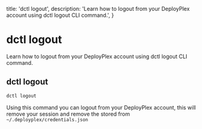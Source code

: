   title: 'dctl logout',
  description:
    'Learn how to logout from your DeployPlex account using dctl logout CLI command.',
}


# dctl logout
Learn how to logout from your DeployPlex account using dctl logout CLI command.

## dctl logout
```bash
dctl logout
```
Using this command you can logout from your DeployPlex account, this will remove your session and remove the stored from
`~/.deployplex/credentials.json`
